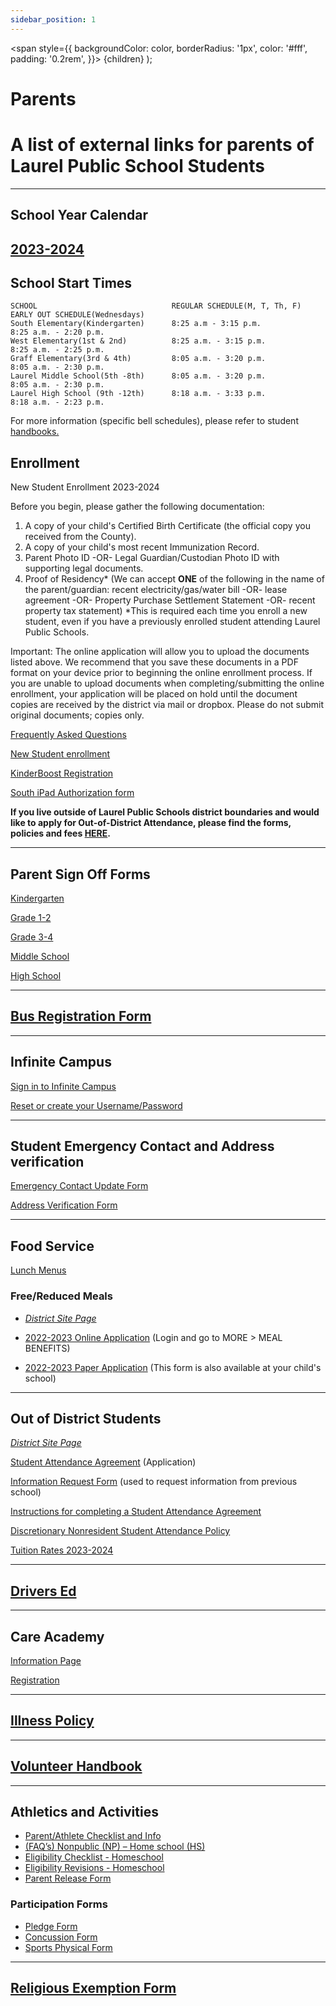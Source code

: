 ```yaml
---
sidebar_position: 1
---
```

  <span
    style={{
      backgroundColor: color,
      borderRadius: '1px',
      color: '#fff',
      padding: '0.2rem',
    }}>
    {children}
  </span>
);

# Parents

A list of external links for parents of Laurel Public School Students
=====================================================================
---
## School Year Calendar

[2023-2024](https://resources.finalsite.net/images/v1676396553/laurelk12mtus/wo1umk3mfytk1ef8dctl/2023-2024Calendar.pdf)
--- 
## School Start Times
```
SCHOOL                              REGULAR SCHEDULE(M, T, Th, F)              EARLY OUT SCHEDULE(Wednesdays)
South Elementary(Kindergarten)      8:25 a.m - 3:15 p.m.                       8:25 a.m. - 2:20 p.m.
West Elementary(1st & 2nd)          8:25 a.m. - 3:15 p.m.	                   8:25 a.m. - 2:25 p.m.
Graff Elementary(3rd & 4th)         8:05 a.m. - 3:20 p.m.	                   8:05 a.m. - 2:30 p.m.
Laurel Middle School(5th -8th)      8:05 a.m. - 3:20 p.m.	                   8:05 a.m. - 2:30 p.m.
Laurel High School (9th -12th)      8:18 a.m. - 3:33 p.m.	                   8:18 a.m. - 2:23 p.m.
```
For more information (specific bell schedules), please refer to student [handbooks.](/docs/category/handbooks)
## Enrollment
New Student Enrollment 2023-2024

 

Before you begin, please gather the following documentation:

1. A copy of your child's Certified Birth Certificate (the official copy you received from the County).
2. A copy of your child's most recent Immunization Record.
3. Parent Photo ID -OR- Legal Guardian/Custodian Photo ID with supporting legal documents.
4. Proof of Residency* (We can accept **ONE** of the following in the name of the parent/guardian: recent electricity/gas/water bill -OR- lease agreement -OR- Property Purchase Settlement Statement -OR- recent property tax statement) *This is required each time you enroll a new student, even if you have a previously enrolled student attending Laurel Public Schools. 

Important: The online application will allow you to upload the documents listed above. We recommend that you save these documents in a PDF format on your device prior to beginning the online enrollment process. If you are unable to upload documents when completing/submitting the online enrollment, your application will be placed on hold until the document copies are received by the district via mail or dropbox. Please do not submit original documents; copies only.
 

[Frequently Asked Questions](https://resources.finalsite.net/images/v1650572439/laurelk12mtus/ofqrtc24vnowhg1ijhax/newstudentenrollmentfaqs.pdf)

[New Student enrollment](https://mtdecloud2.infinitecampus.org/campus/apps/olr/application/login/email-choose-year)

[KinderBoost Registration](https://www.laurel.k12.mt.us/fs/form-manager/view/a416189c-7aca-4a4c-a9a1-99585fe36304)

[South iPad Authorization form](https://www.laurel.k12.mt.us/fs/form-manager/view/163472d7-fb94-4614-8c96-491224717d2a)

**If you live outside of Laurel Public Schools district boundaries and would like to apply for Out-of-District Attendance,
please find the forms, policies and fees [HERE](#out-of-district-students).**

---

## Parent Sign Off Forms
[Kindergarten](https://www.laurel.k12.mt.us/fs/form-manager/view/fbabf25a-5f79-4ae8-8674-79a90688681f)

[Grade 1-2](https://www.laurel.k12.mt.us/fs/form-manager/view/a1059c9a-03ed-4138-9112-364631d04ac2)

[Grade 3-4](https://www.laurel.k12.mt.us/fs/form-manager/view/87499ec4-03d1-4b60-ac36-452a9461ba04)

[Middle School](https://www.laurel.k12.mt.us/fs/form-manager/view/2d53aeb5-ed18-47a8-adc7-1ae4cec3ae12)

[High School](https://www.laurel.k12.mt.us/fs/form-manager/view/0374b9c2-a4be-4e39-b7b4-88e7a2354b1e)

---

## [Bus Registration Form](https://laurel.flowforms.io/busregistration)

---

## Infinite Campus

[Sign in to Infinite Campus](https://mtdecloud2.infinitecampus.org/campus/portal/laurel.jsp)

[Reset or create your Username/Password](https://laurelschools.atlassian.net/servicedesk/customer/portal/5/group/20/create/73)

---
## Student Emergency Contact and Address verification
[Emergency Contact Update Form](https://resources.finalsite.net/images/v1650572412/laurelk12mtus/vwplv5n4ys6ezwam9sse/emergencycontactupdateform-webversion.pdf)

[Address Verification Form](https://resources.finalsite.net/images/v1650572464/laurelk12mtus/q775m0znqdf9ufobu6ad/addressverificationstatementweb221.pdf)

---
## Food Service
[Lunch Menus](https://laurelsd.sodexomyway.com/)
### Free/Reduced Meals
- [*District Site Page*](https://www.laurel.k12.mt.us/parent/freereduced-meals)

- [2022-2023 Online Application](https://mtdecloud2.infinitecampus.org/campus/portal/laurel.jsp) (Login and go to MORE > MEAL BENEFITS) 

- [2022-2023 Paper Application](https://drive.google.com/file/d/1PgM1r_bB8Oy3aVsQPrkCwCXip5ZGxOBv/view) (This form is also available at your child's school)

---
## Out of District Students
[*District Site Page*](https://www.laurel.k12.mt.us/parent/student-enrollment/out-of-district-students)

[Student Attendance Agreement](https://resources.finalsite.net/images/v1678808477/laurelk12mtus/etos4nrte1ajq4rzdjdq/FP-141ParentorDistrictStudentAttendanceAgreement_1.pdf) (Application)

[Information Request Form](https://resources.finalsite.net/images/v1678808578/laurelk12mtus/oizk9gvhv5sdegbzjkfj/OODInformationRequestForm23-24.pdf) (used to request information from previous school)

[Instructions for completing a Student Attendance Agreement](https://resources.finalsite.net/images/v1678808653/laurelk12mtus/lhxexaqiqmhz2i77rjzb/InstructionsforcompletinganFP-14123-24.pdf)

[Discretionary Nonresident Student Attendance Policy](https://simbli.eboardsolutions.com/Policy/ViewPolicy.aspx?S=36031292&revid=AuSEJ9MLdxE71JFLVv83lg==&ptid=amIgTZiB9plushNjl6WXhfiOQ==&secid=&PG=6&IRP=0&isPndg=false)

[Tuition Rates 2023-2024](https://resources.finalsite.net/images/v1683831857/laurelk12mtus/ziojjoymxjczeq63ztgb/TuitionRates2023-2024finalversion.pdf)

---
## [Drivers Ed](https://www.laurel.k12.mt.us/quick-links/drivers-education-classes)
---
## Care Academy
[Information Page](https://www.laurel.k12.mt.us/parent/care-academy-united-way)

[Registration](https://www.unitedwayyellowstone.org/applications-other-forms)

---
## [Illness Policy](https://resources.finalsite.net/images/v1650575693/laurelk12mtus/xbrluxdmsvs5luo43buk/illnesspolicy1.pdf)

---

## [Volunteer Handbook](https://drive.google.com/file/d/1ZBonnr1X9hJZ4gRxsNvCXDCtR0HbeFyz/view)

---
## Athletics and Activities
- [Parent/Athlete Checklist and Info](https://docs.google.com/document/d/1bsKaaUZSod55sp-5f0I7Vc2LFtqz3ZZfzZjE1__BlAo/edit)
- [(FAQ’s) Nonpublic (NP) – Home school (HS)](https://www.laurel.k12.mt.us/fs/resource-manager/view/77225d87-2ec3-441b-b5cd-f97833a6f3e2)
- [Eligibility Checklist - Homeschool](https://www.laurel.k12.mt.us/fs/resource-manager/view/f0fea885-059a-462b-964d-ba946b848689)
- [Eligibility Revisions - Homeschool](https://www.laurel.k12.mt.us/fs/resource-manager/view/9cf4aeab-71c0-4849-b2c0-7edee4ef8c79)
- [Parent Release Form](https://drive.google.com/file/d/1Lw_wtv-Fhku0xFnM5MdkrpcAF6GORqjN/view?usp=sharing)
### Participation Forms
- [Pledge Form](https://www.laurel.k12.mt.us/fs/resource-manager/view/6d05fbfd-a695-4bcd-aeae-200a8a3cb3a3)
- [Concussion Form](https://www.laurel.k12.mt.us/fs/resource-manager/view/0726482d-0aab-4957-9744-75eca02036f9)
- [Sports Physical Form](https://cdn1.sportngin.com/attachments/document/ad7e-1857956/Pre-participationPhysicalForm-2022-23_1_.pdf#_ga=2.225630942.511108639.1660254334-1992758709.1660254333)

---

## [Religious Exemption Form](https://resources.finalsite.net/images/v1650572778/laurelk12mtus/zbfsznwsycolbk4cezhy/religiousexemptionform.pdf)